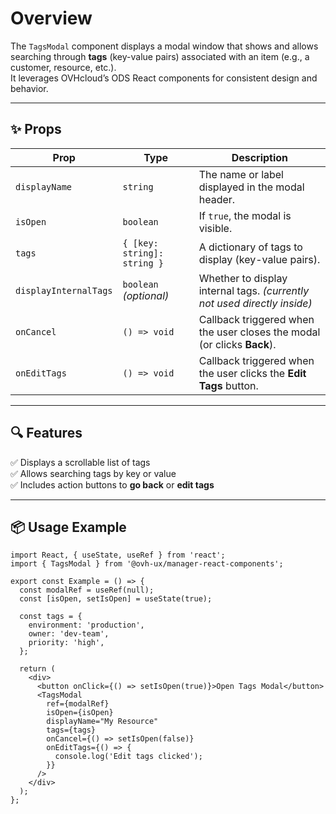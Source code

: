 
<Meta title="Manager React Components/Components/TagsModal/Documentation" />

# Overview

The `TagsModal` component displays a modal window that shows and allows searching through **tags** (key-value pairs) associated with an item (e.g., a customer, resource, etc.).  
It leverages OVHcloud’s ODS React components for consistent design and behavior.

---

## ✨ Props

| Prop                 | Type                                  | Description                                                                 |
| -------------------- | ------------------------------------- | --------------------------------------------------------------------------- |
| `displayName`        | `string`                              | The name or label displayed in the modal header.                            |
| `isOpen`            | `boolean`                             | If `true`, the modal is visible.                                            |
| `tags`              | `{ [key: string]: string }`           | A dictionary of tags to display (key-value pairs).                          |
| `displayInternalTags` | `boolean` *(optional)*              | Whether to display internal tags. *(currently not used directly inside)*    |
| `onCancel`          | `() => void`                          | Callback triggered when the user closes the modal (or clicks **Back**).     |
| `onEditTags`        | `() => void`                          | Callback triggered when the user clicks the **Edit Tags** button.           |

---

## 🔍 Features

✅ Displays a scrollable list of tags  
✅ Allows searching tags by key or value  
✅ Includes action buttons to **go back** or **edit tags**

---

## 📦 Usage Example

```tsx
import React, { useState, useRef } from 'react';
import { TagsModal } from '@ovh-ux/manager-react-components';

export const Example = () => {
  const modalRef = useRef(null);
  const [isOpen, setIsOpen] = useState(true);

  const tags = {
    environment: 'production',
    owner: 'dev-team',
    priority: 'high',
  };

  return (
    <div>
      <button onClick={() => setIsOpen(true)}>Open Tags Modal</button>
      <TagsModal
        ref={modalRef}
        isOpen={isOpen}
        displayName="My Resource"
        tags={tags}
        onCancel={() => setIsOpen(false)}
        onEditTags={() => {
          console.log('Edit tags clicked');
        }}
      />
    </div>
  );
};